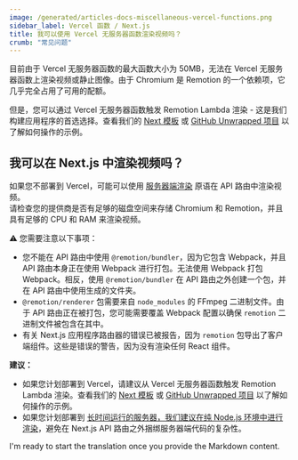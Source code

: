 ```yaml
---
image: /generated/articles-docs-miscellaneous-vercel-functions.png
sidebar_label: Vercel 函数 / Next.js
title: 我可以使用 Vercel 无服务器函数渲染视频吗？
crumb: "常见问题"
---
```


目前由于 Vercel 无服务器函数的最大函数大小为 50MB，无法在 Vercel 无服务器函数上渲染视频或静止图像。由于 Chromium 是 Remotion 的一个依赖项，它几乎完全占用了可用的配额。

但是，您可以通过 Vercel 无服务器函数触发 Remotion Lambda 渲染 - 这是我们构建应用程序的首选选择。查看我们的 [Next 模板](https://github.com/remotion-dev/template-next) 或 [GitHub Unwrapped 项目](https://github.com/remotion-dev/github-unwrapped-2022) 以了解如何操作的示例。

## 我可以在 Next.js 中渲染视频吗？

如果您不部署到 Vercel，可能可以使用 [服务器端渲染](/docs/ssr) 原语在 API 路由中渲染视频。  
请检查您的提供商是否有足够的磁盘空间来存储 Chromium 和 Remotion，并且具有足够的 CPU 和 RAM 来渲染视频。

⚠️ 您需要注意以下事项：

- 您不能在 API 路由中使用 `@remotion/bundler`，因为它包含 Webpack，并且 API 路由本身正在使用 Webpack 进行打包。无法使用 Webpack 打包 Webpack。相反，使用 `@remotion/bundler` 在 API 路由之外创建一个包，并在 API 路由中使用生成的文件夹。
- `@remotion/renderer` 包需要来自 `node_modules` 的 FFmpeg 二进制文件。由于 API 路由正在被打包，您可能需要覆盖 Webpack 配置以确保 `remotion` 二进制文件被包含在其中。
- 有关 Next.js 应用程序路由器的错误已被报告，因为 `remotion` 包导出了客户端组件。这些是错误的警告，因为没有渲染任何 React 组件。

**建议：**

- 如果您计划部署到 Vercel，请建议从 Vercel 无服务器函数触发 Remotion Lambda 渲染。查看我们的 [Next 模板](https://github.com/remotion-dev/template-next) 或 [GitHub Unwrapped 项目](https://github.com/remotion-dev/github-unwrapped-2022) 以了解如何操作的示例。
- 如果您计划部署到 [长时间运行的服务器，我们建议在纯 Node.js 环境中进行渲染](/docs/ssr-node)，避免在 Next.js API 路由之外捆绑服务器端代码的复杂性。 



I'm ready to start the translation once you provide the Markdown content.
